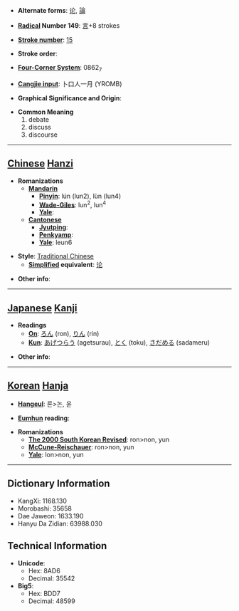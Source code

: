 * '''Alternate forms''': [[论]], [[論]]

* '''[[Wiktionary:Chinese radical index| Radical]] Number 149''': [[Wiktionary:Chinese radical index 言|言]]+8 strokes

* '''[[Wiktionary:Chinese total strokes index|Stroke number]]''': [[Wiktionary:Chinese total strokes index 15|15]]

* '''Stroke order''': 

* '''[[Wiktionary:Chinese four corner index|Four-Corner System]]''': 0862<sub>7</sub>

* '''[[Wiktionary:Chinese Cangjie index|Cangjie input]]''': 卜口人一月 (YROMB)

* '''Graphical Significance and Origin''': 

* '''Common Meaning'''
*#debate
*# discuss
*# discourse


----

== [[Chinese]] [[Hanzi]] ==

* '''Romanizations'''
** '''[[Mandarin]]'''
*** '''[[Pinyin]]''': lún (lun2), lùn (lun4)
*** '''[[Wade-Giles]]''': lun<sup>2</sup>, lun<sup>4</sup>
*** '''[[Yale]]''': 
** '''[[Cantonese]]'''
*** '''[[Jyutping]]''':
*** '''[[Penkyamp]]''': 
*** '''[[Yale]]''': leun6

* '''Style''': [[Traditional Chinese]] 
** '''[[Simplified Chinese|Simplified]] equivalent''': [[论]]

* '''Other info''': 

----

== [[Japanese]] [[Kanji]] ==

* '''Readings'''
** '''[[On]]''': [[ろん]] (ron), [[りん]] (rin)
** '''[[Kun]]''': [[あげつらう]] (agetsurau), [[とく]] (toku), [[さだめる]] (sadameru)

* '''Other info''':  

----

== [[Korean]] [[Hanja]] ==

* '''[[Hangeul]]''': 론>논, 윤

* '''[[Eumhun]] reading''': 

* '''Romanizations'''
** '''[[The 2000 South Korean Revised Romanization|The 2000 South Korean Revised]]''': ron>non, yun
** '''[[McCune-Reischauer]]''': ron>non, yun
** '''[[Yale]]''': lon>non, yun

----

== Dictionary Information ==

* KangXi: 1168.130
* Morobashi: 35658
* Dae Jaweon: 1633.190
* Hanyu Da Zidian: 63988.030

== Technical Information ==

* '''Unicode''':
** Hex: 8AD6
** Decimal: 35542
* '''Big5''':
** Hex: BDD7
** Decimal: 48599